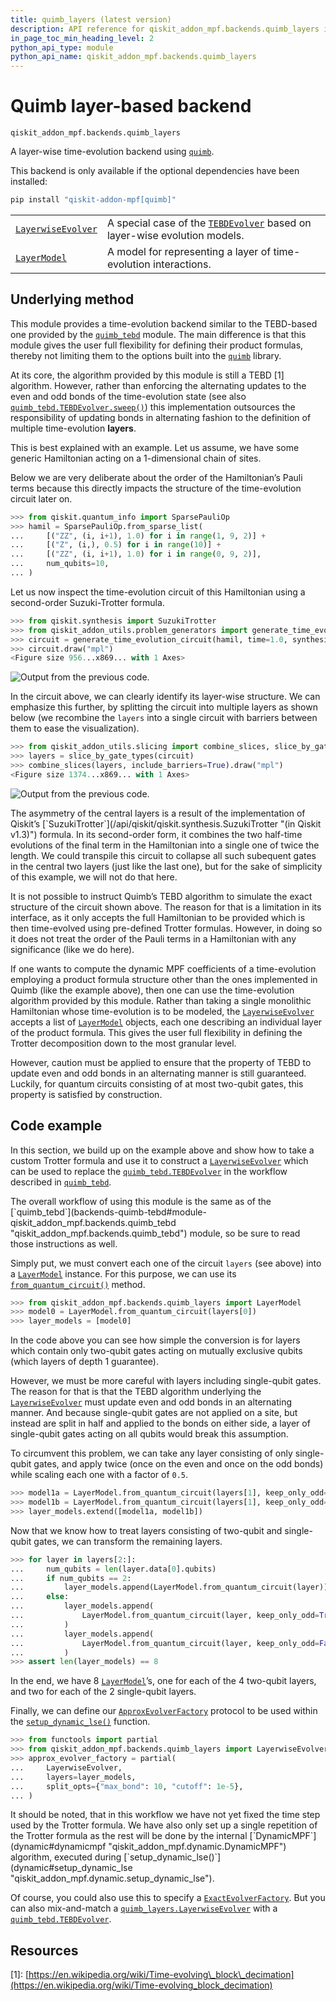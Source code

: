 ```yaml
---
title: quimb_layers (latest version)
description: API reference for qiskit_addon_mpf.backends.quimb_layers in the latest version of qiskit-addon-mpf
in_page_toc_min_heading_level: 2
python_api_type: module
python_api_name: qiskit_addon_mpf.backends.quimb_layers
---
```


<span id="module-qiskit_addon_mpf.backends.quimb_layers" />

<span id="quimb-layer-based-backend-qiskit-addon-mpf-backends-quimb-layers" />

# Quimb layer-based backend

`qiskit_addon_mpf.backends.quimb_layers`

A layer-wise time-evolution backend using [`quimb`](https://quimb.readthedocs.io/en/latest/autoapi/quimb/index.html#module-quimb "(in quimb v1.10)").

<Admonition title="Warning" type="caution">
  This backend is only available if the optional dependencies have been installed:

  ```python
  pip install "qiskit-addon-mpf[quimb]"
  ```
</Admonition>

|                                                                                                                         |                                                                                                                                                                  |
| ----------------------------------------------------------------------------------------------------------------------- | ---------------------------------------------------------------------------------------------------------------------------------------------------------------- |
| [`LayerwiseEvolver`](backends-quimb-layers-layerwise-evolver "qiskit_addon_mpf.backends.quimb_layers.LayerwiseEvolver") | A special case of the [`TEBDEvolver`](backends-quimb-tebd-tebd-evolver "qiskit_addon_mpf.backends.quimb_tebd.TEBDEvolver") based on layer-wise evolution models. |
| [`LayerModel`](backends-quimb-layers-layer-model "qiskit_addon_mpf.backends.quimb_layers.LayerModel")                   | A model for representing a layer of time-evolution interactions.                                                                                                 |

## Underlying method

This module provides a time-evolution backend similar to the TEBD-based one provided by the [`quimb_tebd`](backends-quimb-tebd#module-qiskit_addon_mpf.backends.quimb_tebd "qiskit_addon_mpf.backends.quimb_tebd") module. The main difference is that this module gives the user full flexibility for defining their product formulas, thereby not limiting them to the options built into the [`quimb`](https://quimb.readthedocs.io/en/latest/autoapi/quimb/index.html#module-quimb "(in quimb v1.10)") library.

At its core, the algorithm provided by this module is still a TEBD \[1] algorithm. However, rather than enforcing the alternating updates to the even and odd bonds of the time-evolution state (see also [`quimb_tebd.TEBDEvolver.sweep()`](backends-quimb-tebd-tebd-evolver#sweep "qiskit_addon_mpf.backends.quimb_tebd.TEBDEvolver.sweep")) this implementation outsources the responsibility of updating bonds in alternating fashion to the definition of multiple time-evolution **layers**.

This is best explained with an example. Let us assume, we have some generic Hamiltonian acting on a 1-dimensional chain of sites.

<Admonition title="Hint" type="note">
  Below we are very deliberate about the order of the Hamiltonian’s Pauli terms because this directly impacts the structure of the time-evolution circuit later on.
</Admonition>

```python
>>> from qiskit.quantum_info import SparsePauliOp
>>> hamil = SparsePauliOp.from_sparse_list(
...     [("ZZ", (i, i+1), 1.0) for i in range(1, 9, 2)] +
...     [("Z", (i,), 0.5) for i in range(10)] +
...     [("ZZ", (i, i+1), 1.0) for i in range(0, 9, 2)],
...     num_qubits=10,
... )
```

Let us now inspect the time-evolution circuit of this Hamiltonian using a second-order Suzuki-Trotter formula.

```python
>>> from qiskit.synthesis import SuzukiTrotter
>>> from qiskit_addon_utils.problem_generators import generate_time_evolution_circuit
>>> circuit = generate_time_evolution_circuit(hamil, time=1.0, synthesis=SuzukiTrotter(order=2))
>>> circuit.draw("mpl")  
<Figure size 956...x869... with 1 Axes>
```

![Output from the previous code.](/images/api/qiskit-addon-mpf/qiskit_addon_mpf-backends-quimb_layers-2.avif)

In the circuit above, we can clearly identify its layer-wise structure. We can emphasize this further, by splitting the circuit into multiple layers as shown below (we recombine the `layers` into a single circuit with barriers between them to ease the visualization).

```python
>>> from qiskit_addon_utils.slicing import combine_slices, slice_by_gate_types
>>> layers = slice_by_gate_types(circuit)
>>> combine_slices(layers, include_barriers=True).draw("mpl")  
<Figure size 1374...x869... with 1 Axes>
```

![Output from the previous code.](/images/api/qiskit-addon-mpf/qiskit_addon_mpf-backends-quimb_layers-3.avif)

<Admonition title="Hint" type="note">
  The asymmetry of the central layers is a result of the implementation of Qiskit’s [`SuzukiTrotter`](/api/qiskit/qiskit.synthesis.SuzukiTrotter "(in Qiskit v1.3)") formula. In its second-order form, it combines the two half-time evolutions of the final term in the Hamiltonian into a single one of twice the length. We could transpile this circuit to collapse all such subequent gates in the central two layers (just like the last one), but for the sake of simplicity of this example, we will not do that here.
</Admonition>

It is not possible to instruct Quimb’s TEBD algorithm to simulate the exact structure of the circuit shown above. The reason for that is a limitation in its interface, as it only accepts the full Hamiltonian to be provided which is then time-evolved using pre-defined Trotter formulas. However, in doing so it does not treat the order of the Pauli terms in a Hamiltonian with any significance (like we do here).

If one wants to compute the dynamic MPF coefficients of a time-evolution employing a product formula structure other than the ones implemented in Quimb (like the example above), then one can use the time-evolution algorithm provided by this module. Rather than taking a single monolithic Hamiltonian whose time-evolution is to be modeled, the [`LayerwiseEvolver`](backends-quimb-layers-layerwise-evolver "qiskit_addon_mpf.backends.quimb_layers.LayerwiseEvolver") accepts a list of [`LayerModel`](backends-quimb-layers-layer-model "qiskit_addon_mpf.backends.quimb_layers.LayerModel") objects, each one describing an individual layer of the product formula. This gives the user full flexibility in defining the Trotter decomposition down to the most granular level.

However, caution must be applied to ensure that the property of TEBD to update even and odd bonds in an alternating manner is still guaranteed. Luckily, for quantum circuits consisting of at most two-qubit gates, this property is satisfied by construction.

## Code example

In this section, we build up on the example above and show how to take a custom Trotter formula and use it to construct a [`LayerwiseEvolver`](backends-quimb-layers-layerwise-evolver "qiskit_addon_mpf.backends.quimb_layers.LayerwiseEvolver") which can be used to replace the [`quimb_tebd.TEBDEvolver`](backends-quimb-tebd-tebd-evolver "qiskit_addon_mpf.backends.quimb_tebd.TEBDEvolver") in the workflow described in [`quimb_tebd`](backends-quimb-tebd#module-qiskit_addon_mpf.backends.quimb_tebd "qiskit_addon_mpf.backends.quimb_tebd").

<Admonition title="Hint" type="note">
  The overall workflow of using this module is the same as of the [`quimb_tebd`](backends-quimb-tebd#module-qiskit_addon_mpf.backends.quimb_tebd "qiskit_addon_mpf.backends.quimb_tebd") module, so be sure to read those instructions as well.
</Admonition>

Simply put, we must convert each one of the circuit `layers` (see above) into a [`LayerModel`](backends-quimb-layers-layer-model "qiskit_addon_mpf.backends.quimb_layers.LayerModel") instance. For this purpose, we can use its [`from_quantum_circuit()`](backends-quimb-layers-layer-model#from_quantum_circuit "qiskit_addon_mpf.backends.quimb_layers.LayerModel.from_quantum_circuit") method.

```python
>>> from qiskit_addon_mpf.backends.quimb_layers import LayerModel
>>> model0 = LayerModel.from_quantum_circuit(layers[0])
>>> layer_models = [model0]
```

In the code above you can see how simple the conversion is for layers which contain only two-qubit gates acting on mutually exclusive qubits (which layers of depth 1 guarantee).

However, we must be more careful with layers including single-qubit gates. The reason for that is that the TEBD algorithm underlying the [`LayerwiseEvolver`](backends-quimb-layers-layerwise-evolver "qiskit_addon_mpf.backends.quimb_layers.LayerwiseEvolver") must update even and odd bonds in an alternating manner. And because single-qubit gates are not applied on a site, but instead are split in half and applied to the bonds on either side, a layer of single-qubit gates acting on all qubits would break this assumption.

To circumvent this problem, we can take any layer consisting of only single-qubit gates, and apply twice (once on the even and once on the odd bonds) while scaling each one with a factor of `0.5`.

```python
>>> model1a = LayerModel.from_quantum_circuit(layers[1], keep_only_odd=True, scaling_factor=0.5)
>>> model1b = LayerModel.from_quantum_circuit(layers[1], keep_only_odd=False, scaling_factor=0.5)
>>> layer_models.extend([model1a, model1b])
```

Now that we know how to treat layers consisting of two-qubit and single-qubit gates, we can transform the remaining layers.

```python
>>> for layer in layers[2:]:
...     num_qubits = len(layer.data[0].qubits)
...     if num_qubits == 2:
...         layer_models.append(LayerModel.from_quantum_circuit(layer))
...     else:
...         layer_models.append(
...             LayerModel.from_quantum_circuit(layer, keep_only_odd=True, scaling_factor=0.5)
...         )
...         layer_models.append(
...             LayerModel.from_quantum_circuit(layer, keep_only_odd=False, scaling_factor=0.5)
...         )
>>> assert len(layer_models) == 8
```

In the end, we have 8 [`LayerModel`](backends-quimb-layers-layer-model "qiskit_addon_mpf.backends.quimb_layers.LayerModel")’s, one for each of the 4 two-qubit layers, and two for each of the 2 single-qubit layers.

Finally, we can define our [`ApproxEvolverFactory`](dynamic#approxevolverfactory "qiskit_addon_mpf.dynamic.ApproxEvolverFactory") protocol to be used within the [`setup_dynamic_lse()`](dynamic#setup_dynamic_lse "qiskit_addon_mpf.dynamic.setup_dynamic_lse") function.

```python
>>> from functools import partial
>>> from qiskit_addon_mpf.backends.quimb_layers import LayerwiseEvolver
>>> approx_evolver_factory = partial(
...     LayerwiseEvolver,
...     layers=layer_models,
...     split_opts={"max_bond": 10, "cutoff": 1e-5},
... )
```

<Admonition title="Caution" type="note">
  It should be noted, that in this workflow we have not yet fixed the time step used by the Trotter formula. We have also only set up a single repetition of the Trotter formula as the rest will be done by the internal [`DynamicMPF`](dynamic#dynamicmpf "qiskit_addon_mpf.dynamic.DynamicMPF") algorithm, executed during [`setup_dynamic_lse()`](dynamic#setup_dynamic_lse "qiskit_addon_mpf.dynamic.setup_dynamic_lse").
</Admonition>

Of course, you could also use this to specify a [`ExactEvolverFactory`](dynamic#exactevolverfactory "qiskit_addon_mpf.dynamic.ExactEvolverFactory"). But you can also mix-and-match a [`quimb_layers.LayerwiseEvolver`](backends-quimb-layers-layerwise-evolver "qiskit_addon_mpf.backends.quimb_layers.LayerwiseEvolver") with a [`quimb_tebd.TEBDEvolver`](backends-quimb-tebd-tebd-evolver "qiskit_addon_mpf.backends.quimb_tebd.TEBDEvolver").

## Resources

\[1]: [https://en.wikipedia.org/wiki/Time-evolving\_block\_decimation](https://en.wikipedia.org/wiki/Time-evolving_block_decimation)


